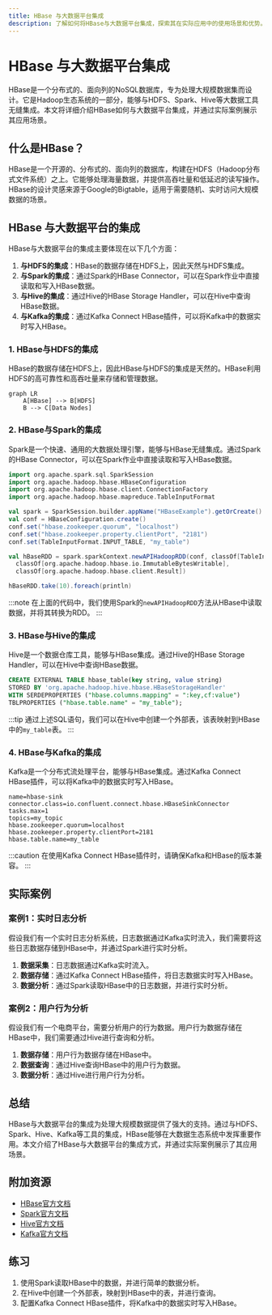 ```yaml
---
title: HBase 与大数据平台集成
description: 了解如何将HBase与大数据平台集成，探索其在实际应用中的使用场景和优势。
---
```


# HBase 与大数据平台集成

HBase是一个分布式的、面向列的NoSQL数据库，专为处理大规模数据集而设计。它是Hadoop生态系统的一部分，能够与HDFS、Spark、Hive等大数据工具无缝集成。本文将详细介绍HBase如何与大数据平台集成，并通过实际案例展示其应用场景。

## 什么是HBase？

HBase是一个开源的、分布式的、面向列的数据库，构建在HDFS（Hadoop分布式文件系统）之上。它能够处理海量数据，并提供高吞吐量和低延迟的读写操作。HBase的设计灵感来源于Google的Bigtable，适用于需要随机、实时访问大规模数据的场景。

## HBase 与大数据平台的集成

HBase与大数据平台的集成主要体现在以下几个方面：

1. **与HDFS的集成**：HBase的数据存储在HDFS上，因此天然与HDFS集成。
2. **与Spark的集成**：通过Spark的HBase Connector，可以在Spark作业中直接读取和写入HBase数据。
3. **与Hive的集成**：通过Hive的HBase Storage Handler，可以在Hive中查询HBase数据。
4. **与Kafka的集成**：通过Kafka Connect HBase插件，可以将Kafka中的数据实时写入HBase。

### 1. HBase与HDFS的集成

HBase的数据存储在HDFS上，因此HBase与HDFS的集成是天然的。HBase利用HDFS的高可靠性和高吞吐量来存储和管理数据。

```mermaid
graph LR
    A[HBase] --> B[HDFS]
    B --> C[Data Nodes]
```

### 2. HBase与Spark的集成

Spark是一个快速、通用的大数据处理引擎，能够与HBase无缝集成。通过Spark的HBase Connector，可以在Spark作业中直接读取和写入HBase数据。

```scala
import org.apache.spark.sql.SparkSession
import org.apache.hadoop.hbase.HBaseConfiguration
import org.apache.hadoop.hbase.client.ConnectionFactory
import org.apache.hadoop.hbase.mapreduce.TableInputFormat

val spark = SparkSession.builder.appName("HBaseExample").getOrCreate()
val conf = HBaseConfiguration.create()
conf.set("hbase.zookeeper.quorum", "localhost")
conf.set("hbase.zookeeper.property.clientPort", "2181")
conf.set(TableInputFormat.INPUT_TABLE, "my_table")

val hBaseRDD = spark.sparkContext.newAPIHadoopRDD(conf, classOf[TableInputFormat],
  classOf[org.apache.hadoop.hbase.io.ImmutableBytesWritable],
  classOf[org.apache.hadoop.hbase.client.Result])

hBaseRDD.take(10).foreach(println)
```

:::note
在上面的代码中，我们使用Spark的`newAPIHadoopRDD`方法从HBase中读取数据，并将其转换为RDD。
:::

### 3. HBase与Hive的集成

Hive是一个数据仓库工具，能够与HBase集成。通过Hive的HBase Storage Handler，可以在Hive中查询HBase数据。

```sql
CREATE EXTERNAL TABLE hbase_table(key string, value string)
STORED BY 'org.apache.hadoop.hive.hbase.HBaseStorageHandler'
WITH SERDEPROPERTIES ("hbase.columns.mapping" = ":key,cf:value")
TBLPROPERTIES ("hbase.table.name" = "my_table");
```

:::tip
通过上述SQL语句，我们可以在Hive中创建一个外部表，该表映射到HBase中的`my_table`表。
:::

### 4. HBase与Kafka的集成

Kafka是一个分布式流处理平台，能够与HBase集成。通过Kafka Connect HBase插件，可以将Kafka中的数据实时写入HBase。

```properties
name=hbase-sink
connector.class=io.confluent.connect.hbase.HBaseSinkConnector
tasks.max=1
topics=my_topic
hbase.zookeeper.quorum=localhost
hbase.zookeeper.property.clientPort=2181
hbase.table.name=my_table
```

:::caution
在使用Kafka Connect HBase插件时，请确保Kafka和HBase的版本兼容。
:::

## 实际案例

### 案例1：实时日志分析

假设我们有一个实时日志分析系统，日志数据通过Kafka实时流入，我们需要将这些日志数据存储到HBase中，并通过Spark进行实时分析。

1. **数据采集**：日志数据通过Kafka实时流入。
2. **数据存储**：通过Kafka Connect HBase插件，将日志数据实时写入HBase。
3. **数据分析**：通过Spark读取HBase中的日志数据，并进行实时分析。

### 案例2：用户行为分析

假设我们有一个电商平台，需要分析用户的行为数据。用户行为数据存储在HBase中，我们需要通过Hive进行查询和分析。

1. **数据存储**：用户行为数据存储在HBase中。
2. **数据查询**：通过Hive查询HBase中的用户行为数据。
3. **数据分析**：通过Hive进行用户行为分析。

## 总结

HBase与大数据平台的集成为处理大规模数据提供了强大的支持。通过与HDFS、Spark、Hive、Kafka等工具的集成，HBase能够在大数据生态系统中发挥重要作用。本文介绍了HBase与大数据平台的集成方式，并通过实际案例展示了其应用场景。

## 附加资源

- [HBase官方文档](https://hbase.apache.org/)
- [Spark官方文档](https://spark.apache.org/docs/latest/)
- [Hive官方文档](https://hive.apache.org/)
- [Kafka官方文档](https://kafka.apache.org/documentation/)

## 练习

1. 使用Spark读取HBase中的数据，并进行简单的数据分析。
2. 在Hive中创建一个外部表，映射到HBase中的表，并进行查询。
3. 配置Kafka Connect HBase插件，将Kafka中的数据实时写入HBase。
